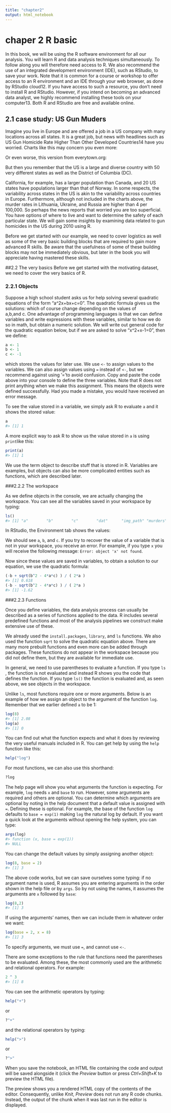 ```yaml
---
title: "chapter2"
output: html_notebook
---
```

# chaper 2 R basic

In this book, we will be using the R software environment for all our analysis. You will learn R and data analysis techniques simultaneously. To follow along you will therefore need access to R. We also recommend the use of an integrated development environment (IDE), such as RStudio, to save your work. Note that it is common for a course or workshop to offer access to an R environment and an IDE through your web browser, as done by RStudio cloud12. If you have access to such a resource, you don’t need to install R and RStudio. However, if you intend on becoming an advanced data analyst, we highly recommend installing these tools on your computer13. Both R and RStudio are free and available online.

## 2.1 case study: US Gun Muders

Imagine you live in Europe and are offered a job in a US company with many locations across all states. It is a great job, but news with headlines such as US Gun Homicide Rate Higher Than Other Developed Countries14 have you worried. Charts like this may concern you even more:

Or even worse, this version from everytown.org:


But then you remember that the US is a large and diverse country with 50 very different states as well as the District of Columbia (DC).

California, for example, has a larger population than Canada, and 20 US states have populations larger than that of Norway. In some respects, the variability across states in the US is akin to the variability across countries in Europe. Furthermore, although not included in the charts above, the murder rates in Lithuania, Ukraine, and Russia are higher than 4 per 100,000. So perhaps the news reports that worried you are too superficial. You have options of where to live and want to determine the safety of each particular state. We will gain some insights by examining data related to gun homicides in the US during 2010 using R.

Before we get started with our example, we need to cover logistics as well as some of the very basic building blocks that are required to gain more advanced R skills. Be aware that the usefulness of some of these building blocks may not be immediately obvious, but later in the book you will appreciate having mastered these skills.

##2.2 The very basics
Before we get started with the motivating dataset, we need to cover the very basics of R.

### 2.2.1 Objects
Suppose a high school student asks us for help solving several quadratic equations of the form "a^2x+bx+c=0". The quadratic formula gives us the solutions:
which of course change depending on the values of  
a,b,and c. One advantage of programming languages is that we can define variables and write expressions with these variables, similar to how we do so in math, but obtain a numeric solution. We will write out general code for the quadratic equation below, but if we are asked to solve "x^2+x-1=0", then we define:
```r
a <- 1
b <- 1
c <- -1
```

which stores the values for later use. We use `<-`  to assign values to the variables.
We can also assign values using `=` instead of `<-`, but we recommend against using '='to avoid confusion.
Copy and paste the code above into your console to define the three variables. Note that R does not print anything when we make this assignment. This means the objects were defined successfully. Had you made a mistake, you would have received an error message.

To see the value stored in a variable, we simply ask R to evaluate `a`  and it shows the stored value:
```r
a
#> [1] 1
```

A more explicit way to ask R to show us the value stored in `a`  is using `print`like this:

```r
print(a)
#> [1] 1

```

We use the term object to describe stuff that is stored in R. Variables are examples, but objects can also be more complicated entities such as functions, which are described later.

###2.2.2 The workspace

As we define objects in the console, we are actually changing the workspace. You can see all the variables saved in your workspace by typing:
```r
ls()
#> [1] "a"        "b"        "c"        "dat"      "img_path" "murders"
```
In RStudio, the Environment tab shows the values:

We should see `a`, `b`,  and `c`. If you try to recover the value of a variable that is not in your workspace, you receive an error. For example, if you type `x` you will receive the following message: `Error: object 'x' not found`.

Now since these values are saved in variables, to obtain a solution to our equation, we use the quadratic formula:
```r
(-b + sqrt(b^2 - 4*a*c) ) / ( 2*a )
#> [1] 0.618
(-b - sqrt(b^2 - 4*a*c) ) / ( 2*a )
#> [1] -1.62
```
###2.2.3 Functions

Once you define variables, the data analysis process can usually be described as a series of functions applied to the data. R includes several predefined functions and most of the analysis pipelines we construct make extensive use of these.

We already used the `install.packages`, `library`, and `ls` functions. We also used the function `sqrt` to solve the quadratic equation above. There are many more prebuilt functions and even more can be added through packages. These functions do not appear in the workspace because you did not define them, but they are available for immediate use.

In general, we need to use parentheses to evaluate a function. If you type `ls` , the function is not evaluated and instead R shows you the code that defines the function. If you type `ls()` the function is evaluated and, as seen above, we see objects in the workspace.

Unlike `ls`, most functions require one or more arguments. Below is an example of how we assign an object to the argument of the function `log`. Remember that we earlier defined `a` to be 1:
```r
log(8)
#> [1] 2.08
log(a) 
#> [1] 0
```

You can find out what the function expects and what it does by reviewing the very useful manuals included in R. You can get help by using the `help` function like this:
```r
help("log")
```

For most functions, we can also use this shorthand:
```r
?log
```

The help page will show you what arguments the function is expecting. For example, `log` needs `x` and `base` to run. However, some arguments are required and others are optional. You can determine which arguments are optional by noting in the help document that a default value is assigned with `=`. Defining these is optional. For example, the base of the function `log` defaults to `base = exp(1)` making `log` the natural log by default.
If you want a quick look at the arguments without opening the help system, you can type:
```r
args(log)
#> function (x, base = exp(1)) 
#> NULL
```
You can change the default values by simply assigning another object:
```r
log(8, base = 2)
#> [1] 3
```

The above code works, but we can save ourselves some typing: if no argument name is used, R assumes you are entering arguments in the order shown in the help file or by `args`. So by not using the names, it assumes the arguments are `x` followed by `base`:
```r
log(8,2)
#> [1] 3
```


If using the arguments’ names, then we can include them in whatever order we want:

```r
log(base = 2, x = 8)
#> [1] 3
```
To specify arguments, we must use `=`, and cannot use `<-`.

There are some exceptions to the rule that functions need the parentheses to be evaluated. Among these, the most commonly used are the arithmetic and relational operators. For example:
```r
2 ^ 3
#> [1] 8
```

You can see the arithmetic operators by typing:
```r
help("+") 
```

or
```r
?"+"
```

and the relational operators by typing:
```r
help(">") 
```

or
```r
?">"
```

When you save the notebook, an HTML file containing the code and output will be saved alongside it (click the *Preview* button or press *Ctrl+Shift+K* to preview the HTML file).

The preview shows you a rendered HTML copy of the contents of the editor. Consequently, unlike *Knit*, *Preview* does not run any R code chunks. Instead, the output of the chunk when it was last run in the editor is displayed.
